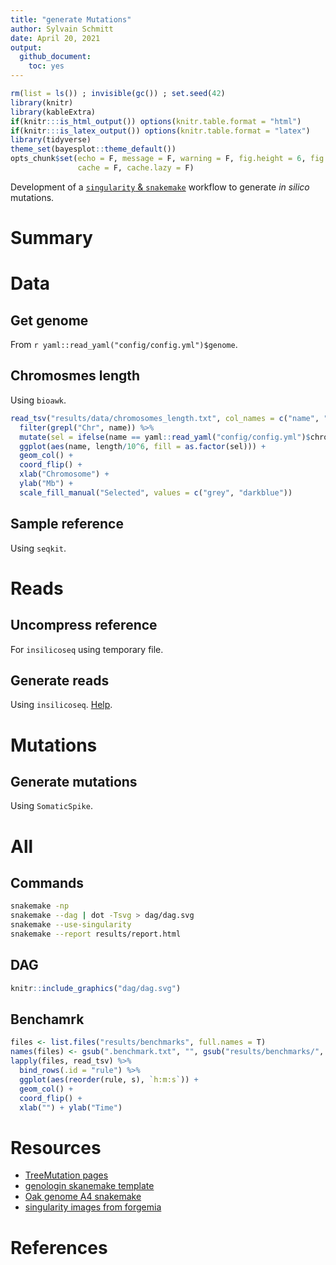 ```yaml
---
title: "generate Mutations"
author: Sylvain Schmitt
date: April 20, 2021
output:
  github_document: 
    toc: yes
---
```


```r
rm(list = ls()) ; invisible(gc()) ; set.seed(42)
library(knitr)
library(kableExtra)
if(knitr:::is_html_output()) options(knitr.table.format = "html") 
if(knitr:::is_latex_output()) options(knitr.table.format = "latex") 
library(tidyverse)
theme_set(bayesplot::theme_default())
opts_chunk$set(echo = F, message = F, warning = F, fig.height = 6, fig.width = 8,
               cache = F, cache.lazy = F)
```

Development of a [`singularity` & `snakemake`](https://github.com/sylvainschmitt/snakemake_singularity) workflow to generate *in silico* mutations.

# Summary

# Data

## Get genome

From `r yaml::read_yaml("config/config.yml")$genome`.

## Chromosmes length

Using `bioawk`.

```r
read_tsv("results/data/chromosomes_length.txt", col_names = c("name", "length")) %>% 
  filter(grepl("Chr", name)) %>% 
  mutate(sel = ifelse(name == yaml::read_yaml("config/config.yml")$chromosome, 1, 0)) %>% 
  ggplot(aes(name, length/10^6, fill = as.factor(sel))) + 
  geom_col() +
  coord_flip() +
  xlab("Chromosome") +
  ylab("Mb") +
  scale_fill_manual("Selected", values = c("grey", "darkblue"))
```

## Sample reference

Using `seqkit`.

# Reads

## Uncompress reference

For `insilicoseq` using temporary file.

## Generate reads

Using `insilicoseq`. [Help](https://insilicoseq.readthedocs.io/en/latest/iss/generate.html#full-list-of-options).

# Mutations

## Generate mutations

Using `SomaticSpike`.

# All

## Commands

```bash
snakemake -np 
snakemake --dag | dot -Tsvg > dag/dag.svg
snakemake --use-singularity
snakemake --report results/report.html
```

## DAG

```r
knitr::include_graphics("dag/dag.svg")
```

## Benchamrk

```r
files <- list.files("results/benchmarks", full.names = T)
names(files) <- gsub(".benchmark.txt", "", gsub("results/benchmarks/", "", files))
lapply(files, read_tsv) %>% 
  bind_rows(.id = "rule") %>% 
  ggplot(aes(reorder(rule, s), `h:m:s`)) +
  geom_col() +
  coord_flip() +
  xlab("") + ylab("Time")
```

# Resources

* [TreeMutation pages](https://treemutation.netlify.app/mutations-detection.html#in-silico-mutations)
* [genologin skanemake template](https://forgemia.inra.fr/bios4biol/workflows/-/tree/06c6a5cb3206a594f9a535ba8d3df3e64682a8bc/Snakemake/template_dev)
* [Oak genome A4 snakemake](https://forgemia.inra.fr/genome_a4/genome_a4)
* [singularity images from forgemia](https://forgemia.inra.fr/gafl/singularity)

# References
